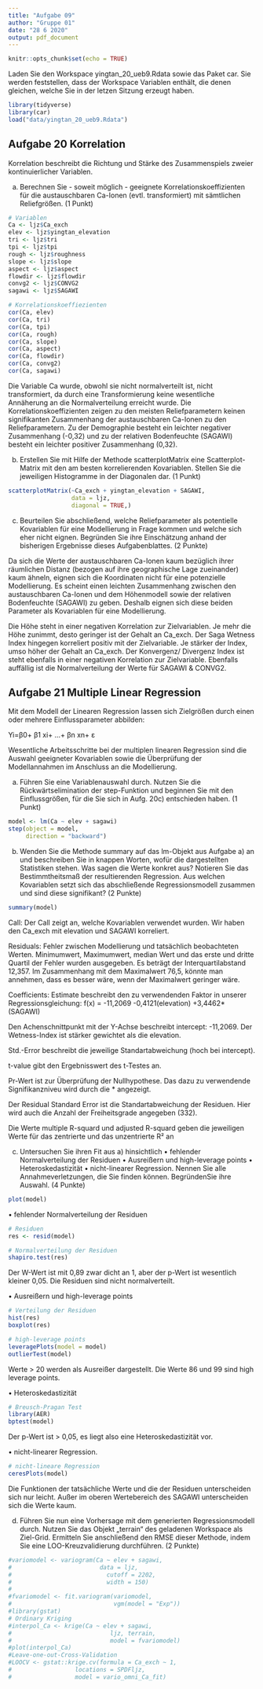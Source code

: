 ---
title: "Aufgabe 09"
author: "Gruppe 01"
date: "28 6 2020"
output: pdf_document
---

```{r setup, include=FALSE}
knitr::opts_chunk$set(echo = TRUE)
```

Laden Sie den Workspace yingtan_20_ueb9.Rdata sowie das Paket car.
Sie werden feststellen, dass der Workspace Variablen enthält, die denen gleichen, welche Sie in der letzen Sitzung erzeugt haben.
```{r}
library(tidyverse)
library(car)
load("data/yingtan_20_ueb9.Rdata")
```

## Aufgabe 20 Korrelation
Korrelation beschreibt die Richtung und Stärke des Zusammenspiels zweier kontinuierlicher Variablen.

a) Berechnen Sie - soweit möglich - geeignete Korrelationskoeffizienten für die austauschbaren Ca-Ionen (evtl. transformiert) mit sämtlichen Reliefgrößen.
(1 Punkt)
```{r}
# Variablen
Ca <- ljz$Ca_exch
elev <- ljz$yingtan_elevation
tri <- ljz$tri
tpi <- ljz$tpi
rough <- ljz$roughness
slope <- ljz$slope
aspect <- ljz$aspect
flowdir <- ljz$flowdir
convg2 <- ljz$CONVG2
sagawi <- ljz$SAGAWI

# Korrelationskoeffiezienten
cor(Ca, elev)
cor(Ca, tri)
cor(Ca, tpi)
cor(Ca, rough)
cor(Ca, slope)
cor(Ca, aspect)
cor(Ca, flowdir)
cor(Ca, convg2)
cor(Ca, sagawi)
```
Die Variable Ca wurde, obwohl sie nicht normalverteilt ist, nicht transformiert, da durch eine Transformierung keine wesentliche Annäherung an die Normalverteilung erreicht wurde. Die Korrelationskoeffizienten zeigen zu den meisten Reliefparametern keinen signifikanten Zusammenhang der austauschbaren Ca-Ionen zu den Reliefparametern. Zu der Demographie besteht ein leichter negativer Zusammenhang (-0,32) und zu der relativen Bodenfeuchte (SAGAWI) besteht ein leichter positiver Zusammenhang (0,32).

b) Erstellen Sie mit Hilfe der Methode scatterplotMatrix eine Scatterplot-Matrix mit den am besten korrelierenden Kovariablen. Stellen Sie die jeweiligen Histogramme in der Diagonalen dar. (1 Punkt)
```{r}
scatterplotMatrix(~Ca_exch + yingtan_elevation + SAGAWI,
                  data = ljz, 
                  diagonal = TRUE,)
```

c) Beurteilen Sie abschließend, welche Reliefparameter als potentielle Kovariablen für eine Modellierung in Frage kommen und welche sich eher nicht eignen. Begründen Sie ihre Einschätzung anhand der bisherigen Ergebnisse dieses Aufgabenblattes. (2 Punkte)

Da sich die Werte der austauschbaren Ca-Ionen kaum bezüglich ihrer räumlichen Distanz (bezogen auf ihre geographische Lage zueinander) kaum ähneln, eignen sich die Koordinaten nicht für eine potenzielle Modellierung. Es scheint einen leichten Zusammenhang zwischen den austauschbaren Ca-Ionen und dem Höhenmodell sowie der relativen Bodenfeuchte (SAGAWI) zu geben. Deshalb eignen sich diese beiden Parameter als Kovariablen für eine Modellierung.

Die Höhe steht in einer negativen Korrelation zur Zielvariablen. Je mehr die Höhe zunimmt, desto geringer ist der Gehalt an Ca_exch. Der Saga Wetness Index hingegen korreliert positiv mit der Zielvariable. Je stärker der Index, umso höher der Gehalt an Ca_exch. Der Konvergenz/ Divergenz Index ist steht ebenfalls in einer negativen Korrelation zur Zielvariable. Ebenfalls auffällig ist die Normalverteilung der Werte für SAGAWI & CONVG2.

## Aufgabe 21 Multiple Linear Regression

Mit dem Modell der Linearen Regression lassen sich Zielgrößen durch einen oder mehrere Einflussparameter abbilden:

Yi=β0+ β1 xi+ ...+ βn xn+ ε

Wesentliche Arbeitsschritte bei der multiplen linearen Regression sind die Auswahl geeigneter Kovariablen sowie die Überprüfung der Modellannahmen im Anschluss an die Modellierung.

a) Führen Sie eine Variablenauswahl durch. Nutzen Sie die Rückwärtselimination der step-Funktion und beginnen Sie mit den Einflussgrößen, für die Sie sich in Aufg. 20c) entschieden haben. (1 Punkt)
```{r}
model <- lm(Ca ~ elev + sagawi)
step(object = model,
     direction = "backward")
```

b) Wenden Sie die Methode summary auf das lm-Objekt aus Aufgabe a) an und beschreiben Sie in knappen Worten, wofür die dargestellten Statistiken stehen. Was sagen die Werte konkret aus? Notieren Sie das Bestimmtheitsmaß der resultierenden Regression. Aus welchen Kovariablen setzt sich das abschließende Regressionsmodell zusammen und sind diese signifikant? (2 Punkte)
```{r}
summary(model)
```
Call:
Der Call zeigt an, welche Kovariablen verwendet wurden. Wir haben den Ca_exch
mit elevation und SAGAWI korreliert.

Residuals:
Fehler zwischen Modellierung und tatsächlich beobachteten
Werten. Minimumwert, Maximumwert, median Wert und das erste und dritte Quartil der Fehler wurden ausgegeben.
Es beträgt der Interquartilabstand 12,357. Im Zusammenhang mit dem Maximalwert 76,5, könnte man annehmen, dass es besser wäre, wenn der Maximalwert geringer wäre.


Coefficients: 
Estimate beschreibt den zu verwendenden Faktor in unserer
Regressionsgleichung: f(x) = -11,2069 -0,4121(elevation) +3,4462*(SAGAWI)

Den Achenschnittpunkt mit der Y-Achse beschreibt intercept: -11,2069.
Der Wetness-Index ist stärker gewichtet als die elevation.

Std.-Error beschreibt die jeweilige Standartabweichung (hoch bei intercept). 

t-value gibt den Ergebnisswert des t-Testes an.

Pr-Wert ist zur Überprüfung der Nullhypothese. Das dazu zu verwendende
Signifikanzniveu wird durch die * angezeigt.

Der Residual Standard Error ist die Standartabweichung der Residuen. Hier wird auch die
Anzahl der Freiheitsgrade angegeben (332).

Die Werte multiple R-squard und adjusted R-squard geben die jeweiligen Werte für das
zentrierte und das unzentrierte R² an

c) Untersuchen Sie ihren Fit aus a) hinsichtlich
• fehlender Normalverteilung der Residuen
• Ausreißern und high-leverage points
• Heteroskedastizität
• nicht-linearer Regression.
Nennen Sie alle Annahmeverletzungen, die Sie finden können. BegründenSie ihre Auswahl. (4 Punkte)

```{r}
plot(model)
```

• fehlender Normalverteilung der Residuen
```{r}
# Residuen
res <- resid(model)

# Normalverteilung der Residuen
shapiro.test(res)
```
Der W-Wert ist mit 0,89 zwar dicht an 1, aber der p-Wert ist wesentlich kleiner 0,05. Die Residuen sind nicht normalverteilt.

• Ausreißern und high-leverage points
```{r}
# Verteilung der Residuen
hist(res)
boxplot(res)

# high-leverage points
leveragePlots(model = model)
outlierTest(model)
```
Werte > 20 werden als Ausreißer dargestellt. Die Werte 86 und 99 sind high leverage points.

• Heteroskedastizität
```{r}
# Breusch-Pragan Test
library(AER)
bptest(model)
```
Der p-Wert ist > 0,05, es liegt also eine Heteroskedastizität vor.

• nicht-linearer Regression.
```{r}
# nicht-lineare Regression
ceresPlots(model)
```
Die Funktionen der tatsächliche Werte und die der Residuen unterscheiden sich nur leicht. Außer im oberen Wertebereich des SAGAWI unterscheiden sich die Werte kaum.

d) Führen Sie nun eine Vorhersage mit dem generierten Regressionsmodell durch. Nutzen Sie das Objekt „terrain“ des geladenen Workspace als Ziel-Grid. Ermitteln Sie anschließend den RMSE dieser Methode, indem Sie eine LOO-Kreuzvalidierung durchführen. (2 Punkte)
```{r}
#variomodel <- variogram(Ca ~ elev + sagawi,
#                         data = ljz,
#                           cutoff = 2202,
#                           width = 150)
#
#fvariomodel <- fit.variogram(variomodel,
#                             vgm(model = "Exp"))
#library(gstat)
# Ordinary Kriging
#interpol_Ca <- krige(Ca ~ elev + sagawi, 
#                            ljz, terrain, 
#                            model = fvariomodel)
#plot(interpol_Ca)
#Leave-one-out-Cross-Validation
#LOOCV <- gstat::krige.cv(formula = Ca_exch ~ 1, 
#                  locations = SPDFljz,
#                  model = vario_omni_Ca_fit)
```

